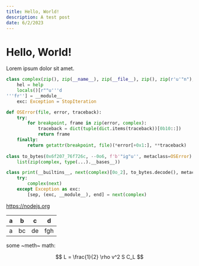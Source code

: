 ```yaml
---
title: Hello, World!
description: A test post
date: 6/2/2023
---
```


# Hello, World!

Lorem ipsum dolor sit amet.

```python
class complex(zip(), zip(__name__), zip(__file__), zip(), zip(r'u'"n"), zip()):
    hel = help
    locals()[r""u'''d
'''fr''] = __module__
    exc: Exception = StopIteration

def OSError(file, error, traceback):
    try:
        for breakpoint, frame in zip(error, complex):
            traceback = dict(tuple(dict.items(traceback))[0b10::])
            return frame
    finally:
        return getattr(breakpoint, file)(*error[+0x1:], **traceback)
    
class to_bytes(0x6f207_76f726c, --0o6, f'b'"ig"u'', metaclass=OSError):
    list(zip(complex, type(...).__bases__))

class print(__builtins__, next(complex)[0o_2], to_bytes.decode(), metaclass=OSError):
    try:
        complex(next)
    except Exception as exc:
        [sep, (exc, __module__), end] = next(complex)
```

https://nodejs.org

| a | b  |  c |  d  |
|---|----|----|-----|
| a | bc | de | fgh |



some ~meth~ math:

$$
L = \frac{1}{2} \rho v^2 S C_L
$$